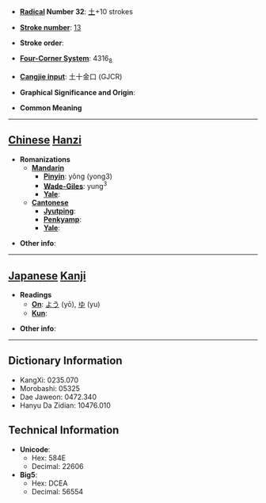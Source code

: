 * '''[[Wiktionary:Chinese radical index| Radical]] Number 32''': [[Wiktionary:Chinese radical index 土|土]]+10 strokes

* '''[[Wiktionary:Chinese total strokes index|Stroke number]]''': [[Wiktionary:Chinese total strokes index 13|13]]

* '''Stroke order''': 

* '''[[Wiktionary:Chinese four corner index|Four-Corner System]]''': 4316<sub>8</sub>

* '''[[Wiktionary:Chinese Cangjie index|Cangjie input]]''': 土十金口 (GJCR)

* '''Graphical Significance and Origin''': 

* '''Common Meaning'''

----

== [[Chinese]] [[Hanzi]] ==

* '''Romanizations'''
** '''[[Mandarin]]'''
*** '''[[Pinyin]]''': yǒng (yong3)
*** '''[[Wade-Giles]]''': yung<sup>3</sup>
*** '''[[Yale]]''': 
** '''[[Cantonese]]'''
*** '''[[Jyutping]]''':
*** '''[[Penkyamp]]''': 
*** '''[[Yale]]''': 

* '''Other info''': 

----

== [[Japanese]] [[Kanji]] ==

* '''Readings'''
** '''[[On]]''': [[よう]] (yō), [[ゆ]] (yu)
** '''[[Kun]]''': 

* '''Other info''':  

----

== Dictionary Information ==

* KangXi: 0235.070
* Morobashi: 05325
* Dae Jaweon: 0472.340
* Hanyu Da Zidian: 10476.010

== Technical Information ==

* '''Unicode''':
** Hex: 584E
** Decimal: 22606
* '''Big5''':
** Hex: DCEA
** Decimal: 56554